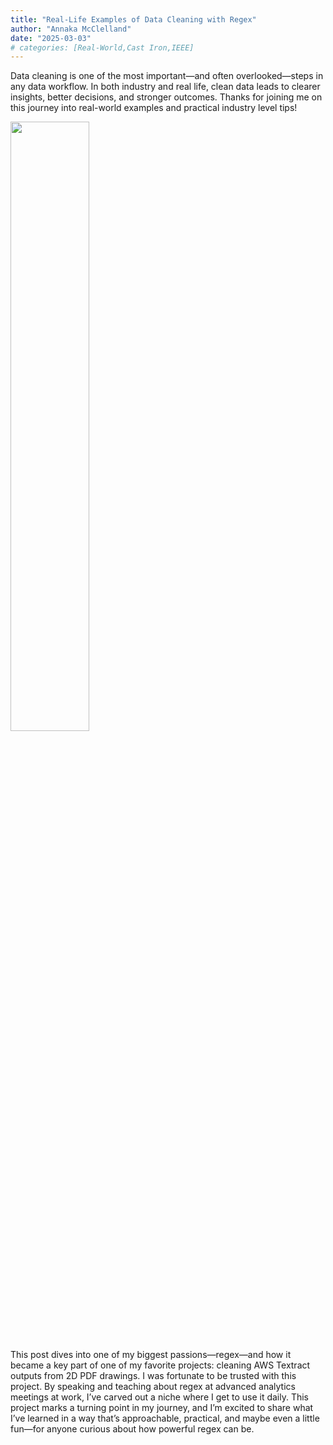 ```yaml
---
title: "Real-Life Examples of Data Cleaning with Regex"
author: "Annaka McClelland"
date: "2025-03-03"
# categories: [Real-World,Cast Iron,IEEE]
---
```


Data cleaning is one of the most important—and often overlooked—steps in any data workflow. In both industry and real life, clean data leads to clearer insights, better decisions, and stronger outcomes. Thanks for joining me on this journey into real-world examples and practical industry level tips!

![](woman_regex_pic.png){width=50%}

This post dives into one of my biggest passions—regex—and how it became a key part of one of my favorite projects: cleaning AWS Textract outputs from 2D PDF drawings. I was fortunate to be trusted with this project. By speaking and teaching about regex at advanced analytics meetings at work, I’ve carved out a niche where I get to use it daily. This project marks a turning point in my journey, and I’m excited to share what I’ve learned in a way that’s approachable, practical, and maybe even a little fun—for anyone curious about how powerful regex can be.


